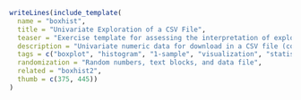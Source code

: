 ```r
writeLines(include_template(
  name = "boxhist",
  title = "Univariate Exploration of a CSV File",
  teaser = "Exercise template for assessing the interpretation of exploratory statistics (quantiles) and graphics (boxplot and histogram) based on a randomly-generated CSV file.",
  description = "Univariate numeric data for download in a CSV file (comma-separated values) need to be assessed using quantiles (three numeric items) and exploratory graphics (three single-choice items). Data are drawn randomly from a suitable data-generating process so that the single-choice items are either about correct or clearly wrong.",
  tags = c("boxplot", "histogram", "1-sample", "visualization", "statistics"),
  randomization = "Random numbers, text blocks, and data file",
  related = "boxhist2",
  thumb = c(375, 445))
)
```
